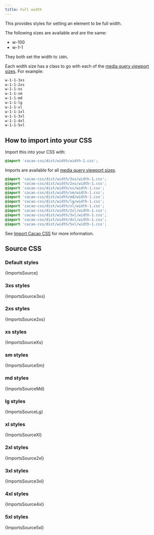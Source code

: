 ```yaml
---
title: Full width
---
```


This provides styles for setting an element to be full width.

The following sizes are available and are the same:

- w-100
- w-1-1

They both set the width to `100%`.

Each width size has a class to go with each of the [media query viewport sizes](/styles/media#viewport-media-queries). For example:

```css
w-1-1-3xs
w-1-1-2xs
w-1-1-xs
w-1-1-sm
w-1-1-md
w-1-1-lg
w-1-1-xl
w-1-1-1xl
w-1-1-3xl
w-1-1-4xl
w-1-1-5xl
```

## How to import into your CSS

Import this into your CSS with:

```css
@import 'cacao-css/dist/width/width-1.css';
```

Imports are available for all [media query viewport sizes](/styles/media#viewport-media-queries).

```css
@import 'cacao-css/dist/width/3xs/width-1.css';
@import 'cacao-css/dist/width/2xs/width-1.css';
@import 'cacao-css/dist/width/xs/width-1.css';
@import 'cacao-css/dist/width/sm/width-1.css';
@import 'cacao-css/dist/width/md/width-1.css';
@import 'cacao-css/dist/width/lg/width-1.css';
@import 'cacao-css/dist/width/xl/width-1.css';
@import 'cacao-css/dist/width/2xl/width-1.css';
@import 'cacao-css/dist/width/3xl/width-1.css';
@import 'cacao-css/dist/width/4xl/width-1.css';
@import 'cacao-css/dist/width/5xl/width-1.css';
```

See [Import Cacao CSS](/import) for more information.

## Source CSS

<!-- markdownlint-disable -->

### Default styles

<CodeBlock language="css" title="width/width-1.css">{ImportsSource}</CodeBlock>

### 3xs styles

<CodeBlock language="css" title="width/3xs/width-1.css">{ImportsSource3xs}</CodeBlock>

### 2xs styles

<CodeBlock language="css" title="width/2xs/width-1.css">{ImportsSource2xs}</CodeBlock>

### xs styles

<CodeBlock language="css" title="width/xs/width-1.css">{ImportsSourceXs}</CodeBlock>

### sm styles

<CodeBlock language="css" title="width/sm/width-1.css">{ImportsSourceSm}</CodeBlock>

### md styles

<CodeBlock language="css" title="width/md/width-1.css">{ImportsSourceMd}</CodeBlock>

### lg styles

<CodeBlock language="css" title="width/lg/width-1.css">{ImportsSourceLg}</CodeBlock>

### xl styles

<CodeBlock language="css" title="width/xl/width-1.css">{ImportsSourceXl}</CodeBlock>

### 2xl styles

<CodeBlock language="css" title="width/2xl/width-1.css">{ImportsSource2xl}</CodeBlock>

### 3xl styles

<CodeBlock language="css" title="width/3xl/width-1.css">{ImportsSource3xl}</CodeBlock>

### 4xl styles

<CodeBlock language="css" title="width/4xl/width-1.css">{ImportsSource4xl}</CodeBlock>

### 5xl styles

<CodeBlock language="css" title="width/5xl/width-1.css">{ImportsSource5xl}</CodeBlock>
